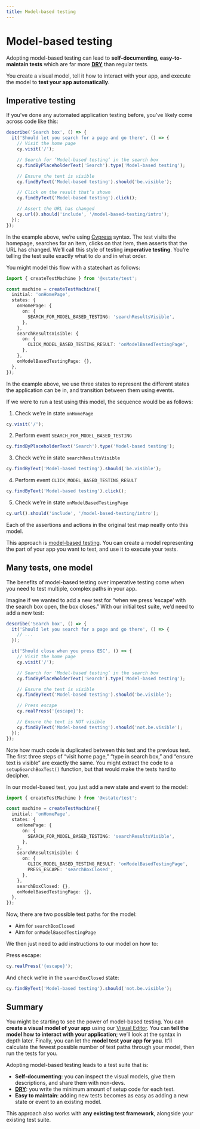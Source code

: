 ```yaml
---
title: Model-based testing
---
```


# Model-based testing

Adopting model-based testing can lead to **self-documenting, easy-to-maintain tests** which are far more **[DRY](https://en.wikipedia.org/wiki/Don%27t_repeat_yourself)** than regular tests.

You create a visual model, tell it how to interact with your app, and execute the model to **test your app automatically**.

## Imperative testing

<!-- deps: ["transitions-and-events"] -->

If you’ve done any automated application testing before, you’ve likely come across code like this:

```ts
describe('Search box', () => {
  it('Should let you search for a page and go there', () => {
    // Visit the home page
    cy.visit('/');

    // Search for ‘Model-based testing‘ in the search box
    cy.findByPlaceholderText('Search').type('Model-based testing');

    // Ensure the text is visible
    cy.findByText('Model-based testing').should('be.visible');

    // Click on the result that’s shown
    cy.findByText('Model-based testing').click();

    // Assert the URL has changed
    cy.url().should('include', '/model-based-testing/intro');
  });
});
```

In the example above, we’re using [Cypress](https://docs.cypress.io/) syntax. The test visits the homepage, searches for an item, clicks on that item, then asserts that the URL has changed. We’ll call this style of testing **imperative testing**. You’re telling the test suite exactly what to do and in what order.

You might model this flow with a statechart as follows:

```ts
import { createTestMachine } from '@xstate/test';

const machine = createTestMachine({
  initial: 'onHomePage',
  states: {
    onHomePage: {
      on: {
        SEARCH_FOR_MODEL_BASED_TESTING: 'searchResultsVisible',
      },
    },
    searchResultsVisible: {
      on: {
        CLICK_MODEL_BASED_TESTING_RESULT: 'onModelBasedTestingPage',
      },
    },
    onModelBasedTestingPage: {},
  },
});
```

In the example above, we use three states to represent the different states the application can be in, and transition between them using events.

If we were to run a test using this model, the sequence would be as follows:

1. Check we’re in state `onHomePage`

```ts
cy.visit('/');
```

2. Perform event `SEARCH_FOR_MODEL_BASED_TESTING`

```ts
cy.findByPlaceholderText('Search').type('Model-based testing');
```

3. Check we’re in state `searchResultsVisible`

```ts
cy.findByText('Model-based testing').should('be.visible');
```

4. Perform event `CLICK_MODEL_BASED_TESTING_RESULT`

```ts
cy.findByText('Model-based testing').click();
```

5. Check we’re in state `onModelBasedTestingPage`

```ts
cy.url().should('include', '/model-based-testing/intro');
```

Each of the assertions and actions in the original test map neatly onto this model.

This approach is [model-based testing](https://en.wikipedia.org/wiki/Model-based_testing). You can create a model representing the part of your app you want to test, and use it to execute your tests.

## Many tests, one model

The benefits of model-based testing over imperative testing come when you need to test multiple, complex paths in your app.

Imagine if we wanted to add a new test for “when we press ‘escape’ with the search box open, the box closes.” With our initial test suite, we’d need to add a new test:

```ts {5-26}
describe('Search box', () => {
  it('Should let you search for a page and go there', () => {
    // ...
  });

  it('Should close when you press ESC', () => {
    // Visit the home page
    cy.visit('/');

    // Search for ‘Model-based testing’ in the search box
    cy.findByPlaceholderText('Search').type('Model-based testing');

    // Ensure the text is visible
    cy.findByText('Model-based testing').should('be.visible');

    // Press escape
    cy.realPress('{escape}');

    // Ensure the text is NOT visible
    cy.findByText('Model-based testing').should('not.be.visible');
  });
});
```

Note how much code is duplicated between this test and the previous test. The first three steps of “visit home page,” “type in search box,” and “ensure text is visible” are exactly the same. You might extract the code to a `setupSearchBoxTest()` function, but that would make the tests hard to decipher.

In our model-based test, you just add a new state and event to the model:

```ts {16, 19}
import { createTestMachine } from '@xstate/test';

const machine = createTestMachine({
  initial: 'onHomePage',
  states: {
    onHomePage: {
      on: {
        SEARCH_FOR_MODEL_BASED_TESTING: 'searchResultsVisible',
      },
    },
    searchResultsVisible: {
      on: {
        CLICK_MODEL_BASED_TESTING_RESULT: 'onModelBasedTestingPage',
        PRESS_ESCAPE: 'searchBoxClosed',
      },
    },
    searchBoxClosed: {},
    onModelBasedTestingPage: {},
  },
});
```

Now, there are two possible test paths for the model:

- Aim for `searchBoxClosed`
- Aim for `onModelBasedTestingPage`

We then just need to add instructions to our model on how to:

Press escape:

```ts
cy.realPress('{escape}');
```

And check we’re in the `searchBoxClosed` state:

```ts
cy.findByText('Model-based testing').should('not.be.visible');
```

## Summary

You might be starting to see the power of model-based testing. You can **create a visual model of your app** using our [Visual Editor](/tools/visual-editor). You can **tell the model how to interact with your application**; we’ll look at the syntax in depth later. Finally, you can let the **model test your app for you**. It’ll calculate the fewest possible number of test paths through your model, then run the tests for you.

Adopting model-based testing leads to a test suite that is:

- **Self-documenting**: you can inspect the visual models, give them descriptions, and share them with non-devs.
- [**DRY**](https://en.wikipedia.org/wiki/Don%27t_repeat_yourself): you write the minimum amount of setup code for each test.
- **Easy to maintain**: adding new tests becomes as easy as adding a new state or event to an existing model.

This approach also works with **any existing test framework**, alongside your existing test suite.
